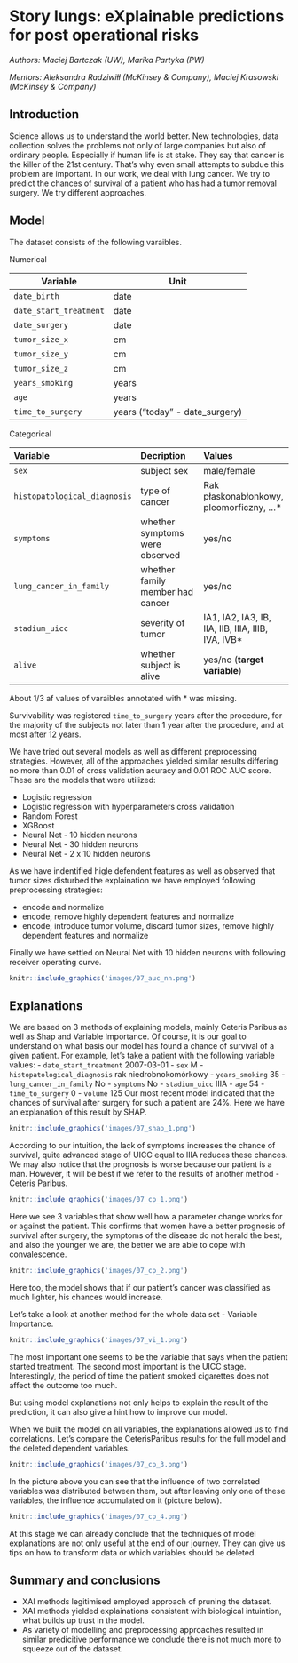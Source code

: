 # Story lungs: eXplainable predictions for post operational risks {#story-lungs}

*Authors: Maciej Bartczak (UW), Marika Partyka (PW)*

*Mentors: Aleksandra Radziwiłł (McKinsey & Company), Maciej Krasowski (McKinsey & Company)*




## Introduction 
 Science allows us to understand the world better. New technologies, data collection solves the problems not only of large companies but also of ordinary people. Especially if human life is at stake.
 They say that cancer is the killer of the 21st century. That's why even small attempts to subdue this problem are important. 
 In our work, we deal with lung cancer. We try to predict the chances of survival of a patient who has had a tumor removal surgery. We try different approaches.

## Model 

The dataset consists of the following varaibles.

Numerical

Variable | Unit
--- | ---
`date_birth` | date
`date_start_treatment` | date
`date_surgery` | date
`tumor_size_x` | cm
`tumor_size_y` | cm
`tumor_size_z` | cm
`years_smoking` | years
`age` | years
`time_to_surgery` | years ("today" - date_surgery)

Categorical

Variable | Decription | Values
:--- | :--- | :---
`sex` | subject sex | male/female
`histopatological_diagnosis` | type of cancer | Rak płaskonabłonkowy, pleomorficzny, ...*
`symptoms` | whether symptoms were observed | yes/no
`lung_cancer_in_family` | whether family member had cancer | yes/no
`stadium_uicc` | severity of tumor | IA1, IA2, IA3, IB, IIA, IIB, IIIA, IIIB, IVA, IVB*
`alive` | whether subject is alive | yes/no (**target variable**)

About 1/3 af values of varaibles annotated with * was missing.

Survivability was registered `time_to_surgery` years after the procedure, for the majority of the subjects not later than 1 year after the procedure, and at most after 12 years.

We have tried out several models as well as different preprocessing strategies. However, all of the approaches yielded similar results differing no more than 0.01 of cross validation acuracy and 0.01 ROC AUC score. These are the models that were utilized:

- Logistic regression
- Logistic regression with hyperparameters cross validation
- Random Forest
- XGBoost
- Neural Net - 10 hidden neurons
- Neural Net - 30 hidden neurons
- Neural Net - 2 x 10 hidden neurons

As we have indentified higle defendent features as well as observed that tumor sizes disturbed the explaination we have employed following preprocessing strategies:

- encode and normalize
- encode, remove highly dependent features and normalize 
- encode, introduce tumor volume, discard tumor sizes, remove highly dependent features and normalize 

Finally we have settled on Neural Net with 10 hidden neurons with following receiver operating curve.

```r
knitr::include_graphics('images/07_auc_nn.png')
```


## Explanations

We are based on 3 methods of explaining models, mainly Ceteris Paribus as well as Shap and Variable Importance.
Of course, it is our goal to understand on what basis our model has found a chance of survival of a given patient. For example, let's take a patient with the following variable values: 
- `date_start_treatment` 2007-03-01
- `sex` M
- `histopatological_diagnosis` rak niedrobnokomórkowy
- `years_smoking` 35
- `lung_cancer_in_family` No
- `symptoms` No
- `stadium_uicc` IIIA
- `age` 54
- `time_to_surgery` 0
- `volume` 125
Our most recent model indicated that the chances of survival after surgery for such a patient are $24\%.$
Here we have an explanation of this result by SHAP.
```r
knitr::include_graphics('images/07_shap_1.png')
```

According to our intuition, the lack of symptoms increases the chance of survival, quite advanced stage of UICC equal to IIIA reduces these chances. We may also notice that the prognosis is worse because our patient is a man. However, it will be best if we refer to the results of another method - Ceteris Paribus.
```r
knitr::include_graphics('images/07_cp_1.png')
```
Here we see 3 variables that show well how a parameter change works for or against the patient. This confirms that women have a better prognosis of survival after surgery, the symptoms of the disease do not herald the best, and also the younger we are, the better we are able to cope with convalescence. 
```r
knitr::include_graphics('images/07_cp_2.png')
```

Here too, the model shows that if our patient's cancer was classified as much lighter, his chances would increase.

Let's take a look at another method for the whole data set - Variable Importance.
```r
knitr::include_graphics('images/07_vi_1.png')
```
 The most important one seems to be the variable that says when the patient started treatment. The second most important is the UICC stage. Interestingly, the period of time the patient smoked cigarettes does not affect the outcome too much.

 But using model explanations not only helps to explain the result of the prediction, it can also give a hint how to improve our model.
 
 When we built the model on all variables, the explanations allowed us to find correlations. Let's compare the CeterisParibus results for the full model and the deleted dependent variables.
 
```r
knitr::include_graphics('images/07_cp_3.png')
```
 In the picture above you can see that the influence of two correlated variables was distributed between them, but after leaving only one of these variables, the influence accumulated on it (picture below).
 
```r
knitr::include_graphics('images/07_cp_4.png')
```

At this stage we can already conclude that the techniques of model explanations are not only useful at the end of our journey. They can give us tips on how to transform data or which variables should be deleted.
 

## Summary and conclusions 

- XAI methods legitimised employed approach of pruning the dataset.
- XAI methods yielded explainations consistent with biological intuintion, what builds up trust in the model.
- As variety of modelling and preprocessing approaches resulted in similar predicitive performance we conclude there is not much more to squeeze out of the dataset.

